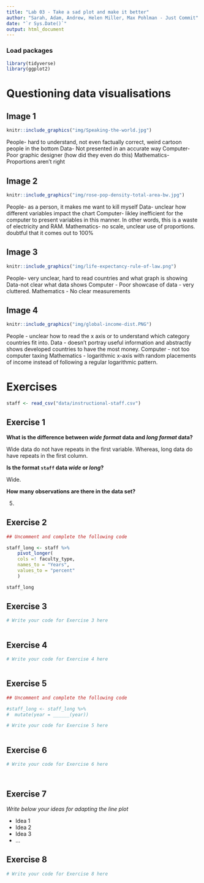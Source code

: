 ```yaml
---
title: "Lab 03 - Take a sad plot and make it better"
author: "Sarah, Adam, Andrew, Helen Miller, Max Pohlman - Just Commit"
date: "`r Sys.Date()`"
output: html_document
---
```


### Load packages

```r
library(tidyverse)
library(ggplot2)
```


# Questioning data visualisations

## Image 1

```r
knitr::include_graphics("img/Speaking-the-world.jpg")
```

People- hard to understand, not even factually correct, weird cartoon people in the bottom
Data- Not presented in an accurate way
Computer- Poor graphic designer (how did they even do this)
Mathematics- Proportions aren't right





## Image 2

```r
knitr::include_graphics("img/rose-pop-density-total-area-bw.jpg")
```

People- as a person, it makes me want to kill myself
Data- unclear how different variables impact the chart
Computer- likley inefficient for the computer to present variables in this manner. In other words, this is a waste of electricity and RAM.
Mathematics- no scale, unclear use of proportions. doubtful that it comes out to 100%



## Image 3

```r
knitr::include_graphics("img/life-expectancy-rule-of-law.png")
```

People- very unclear, hard to read countries and what graph is showing
Data-not clear what data shows
Computer - Poor showcase of data - very cluttered.
Mathematics - No clear measurements




## Image 4

```r
knitr::include_graphics("img/global-income-dist.PNG")
```

People - unclear how to read the x axis or to understand which category countries fit into.
Data - doesn't portray useful information and abstractly shows developed countries to have the most money.
Computer - not too computer taxing
Mathematics - logarithmic x-axis with random placements of income instead of following a regular logarithmic pattern.




# Exercises

```r
staff <- read_csv("data/instructional-staff.csv")
```


## Exercise 1

**What is the difference between *wide format* data and *long format* data?**

Wide data do not have repeats in the first variable. Whereas, long data do have repeats in the first column.


**Is the format `staff` data *wide* or *long*?**

Wide.


**How many observations are there in the data set?**

5.


## Exercise 2

```r
## Uncomment and complete the following code

staff_long <- staff %>%
    pivot_longer(
    cols =! faculty_type, 
    names_to = "Years",
    values_to = "percent"
    )

staff_long

```


## Exercise 3

```r
# Write your code for Exercise 3 here



```

## Exercise 4

```r
# Write your code for Exercise 4 here



```

## Exercise 5

```r
## Uncomment and complete the following code

#staff_long <- staff_long %>%
#  mutate(year = ______(year))
```


```r
# Write your code for Exercise 5 here



```

## Exercise 6

```r
# Write your code for Exercise 6 here




```

## Exercise 7

_Write below your ideas for adapting the line plot_

* Idea 1
* Idea 2
* Idea 3
* ...


## Exercise 8

```r
# Write your code for Exercise 8 here



```

